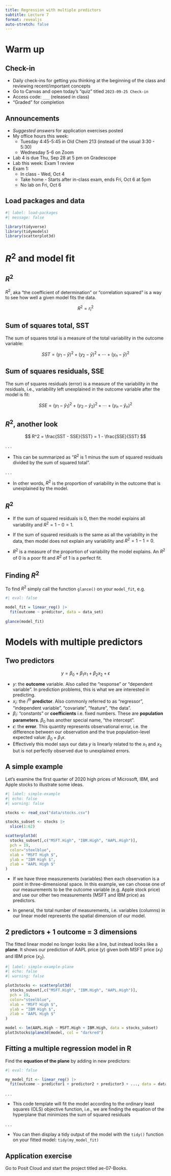 ```yaml
---
title: Regression with multiple predictors
subtitle: Lecture 7
format: revealjs
auto-stretch: false
---
```


# Warm up

## Check-in

-   Daily check-ins for getting you thinking at the beginning of the class and reviewing recent/important concepts
-   Go to Canvas and open today's "quiz" titled `2023-09-25 Check-in`
-   Access code: `___` (released in class) <!-- influential point -->
-   "Graded" for completion

## Announcements {.smaller}

-   *Suggested answers* for application exercises posted
-   My office hours this week:
    -   Tuesday 4:45-5:45 in Old Chem 213 (instead of the usual 3:30 - 5:30)
    -   Wednesday 5-6 on Zoom
-   Lab 4 is due Thu, Sep 28 at 5 pm on Gradescope
-   Lab this week: Exam 1 review
-   Exam 1:
    -   In class - Wed, Oct 4
    -   Take home - Starts after in-class exam, ends Fri, Oct 6 at 5pm
    -   No lab on Fri, Oct 6

## Load packages and data

```r
#| label: load-packages
#| message: false

library(tidyverse)
library(tidymodels)
library(scatterplot3d)
```

# $R^2$ and model fit

## $R^2$

$R^2$, aka "the coefficient of determination" or "correlation squared" is a way to see how well a given model fits the data.

$$
R^2 = r_i^2 
$$

## Sum of squares total, SST

The sum of squares total is a measure of the total variability in the outcome variable:

$$
SST = (y_1 - \bar{y})^2 + (y_2 - \bar{y})^2 + \cdots + (y_n - \bar{y})^2
$$

## Sum of squares residuals, SSE

The sum of squares residuals (error) is a measure of the variability in the residuals, i.e., variability left unexplained in the outcome variable after the model is fit:

$$
SSE = (y_1 - \hat{y}_1)^2 + (y_2 - \hat{y}_2)^2 + \cdots + (y_n - \hat{y}_n)^2
$$

## $R^2$, another look

$$
R^2 = \frac{SST - SSE}{SST} = 1 - \frac{SSE}{SST}
$$

. . .

-   This can be summarized as "$R^2$ is 1 minus the sum of squared residuals divided by the sum of squared total".

. . .

-   In other words, $R^2$ is the proportion of variability in the outcome that is unexplained by the model.

## $R^2$

::: incremental
-   If the sum of squared residuals is 0, then the model explains all variability and $R^2 = 1 - 0 = 1$.

-   If the sum of squared residuals is the same as all the variability in the data, then model does not explain any variability and $R^2 = 1 - 1 = 0$.

-   $R^2$ is a measure of the proportion of variability the model explains. An $R^2$ of 0 is a poor fit and $R^2$ of 1 is a perfect fit.
:::

## Finding $R^2$

To find $R^2$ simply call the function `glance()` on your `model_fit`, e.g.

```r
#| eval: false

model_fit = linear_reg() |>
  fit(outcome ~ predictor, data = data_set)
  
glance(model_fit)
```

# Models with multiple predictors

## Two predictors {.smaller}

$$
y = \beta_0 + \beta_1 x_1 + \beta_2 x_2 + \epsilon
$$

::: incremental
-   $y$: the **outcome** variable. Also called the "response" or "dependent variable". In prediction problems, this is what we are interested in predicting.
-   $x_i$: the $i^{th}$ **predictor**. Also commonly referred to as "regressor", "independent variable", "covariate", "feature", "the data".
-   $\beta_i$: "constants" or **coefficients** i.e. fixed numbers. These are **population parameters**. $\beta_0$ has another special name, "the intercept".
-   $\epsilon$: the **error**. This quantity represents observational error, i.e. the difference between our observation and the true population-level expected value: $\beta_0 + \beta_1 x$.
-   Effectively this model says our data $y$ is linearly related to the $x_1$ and $x_2$ but is not perfectly observed due to unexplained errors.
:::

## A simple example

Let's examine the first quarter of 2020 high prices of Microsoft, IBM, and Apple stocks to illustrate some ideas.

```r
#| label: simple-example
#| echo: false
#| warning: false

stocks <- read_csv("data/stocks.csv")

stocks_subset <- stocks |>
  slice(1:62)

scatterplot3d(
  stocks_subset[,c("MSFT.High", "IBM.High", "AAPL.High")],
  pch = 19, 
  color="steelblue",
  xlab = "MSFT High $", 
  ylab = "IBM High $", 
  zlab = "AAPL High $"
) 
```

-   If we have three measurements (variables) then each observation is a point in three-dimensional space. In this example, we can choose one of our measurements to be the outcome variable (e.g. Apple stock price) and use our other two measurements (MSFT and IBM price) as predictors.

-   In general, the total number of measurements, i.e. variables (columns) in our linear model represents the spatial dimension of our model.

## 2 predictors + 1 outcome = 3 dimensions

The fitted linear model no longer looks like a line, but instead looks like a **plane**. It shows our prediction of AAPL price ($y$) given both MSFT price ($x_1$) and IBM price ($x_2$).

```r
#| label: simple-example-plane
#| echo: false
#| warning: false

plot3stocks <- scatterplot3d(
  stocks_subset[,c("MSFT.High", "IBM.High", "AAPL.High")],
  pch = 19, 
  color="steelblue",
  xlab = "MSFT High $", 
  ylab = "IBM High $", 
  zlab = "AAPL High $"
)

model <- lm(AAPL.High ~ MSFT.High + IBM.High, data = stocks_subset)
plot3stocks$plane3d(model, col = "darkred")
```

## Fitting a multiple regression model in R

Find the **equation of the plane** by adding in new predictors:

```r
#| eval: false

my_model_fit <- linear_reg() |>
  fit(outcome ~ predictor1 + predictor2 + predictor3 + ..., data = data_frame)
```

. . .

-   This code template will fit the model according to the ordinary least squares (OLS) objective function, i.e., we are finding the equation of the hyperplane that minimizes the sum of squared residuals

. . .

-   You can then display a tidy output of the model with the `tidy()` function on your fitted model: `tidy(my_model_fit)`

## Application exercise

Go to Posit Cloud and start the project titled ae-07-Books.
